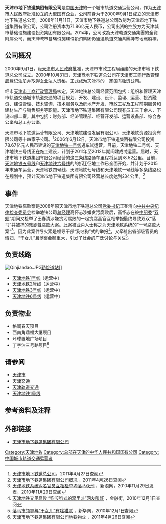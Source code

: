 {{noteTA 
|G1 =Transport}}
{{Infobox Company 
|company_name=天津市地下铁道集团有限公司
|company_name_en=Tianjin Metro Group Co.,Ltd 
|company_logo=[[File:TianjinMetro.svg|80px]]
|company_type=城市轨道交通运营公司
|abbreviated_name=天津地铁公司
|foundation=2000年9月1日
|location={{PRC}}[[天津市|天津市]][[和平区_(天津市)|和平区]][[汉口西道|汉口西道]]3号地铁和谐大厦
|area_served=[[天津市|天津市]]
|telephone_no=86-22-87811512
|key_people=
|services=城市轨道交通
|capital=71.86亿元人民币
|major_shareholder=[[天津軌道交通集團|天津軌道交通集團]]
|homepage=[http://www.tjdt.cn/ 天津市地下铁道集团有限公司]
}}

'''天津市地下铁道集团有限公司'''是[[中国|中国]][[天津|天津]]的一个城市轨道交通运营公司，作为[[天津市人民政府|天津市人民政府]]批准设立的大型[[国有企业|国有企业]]，公司前身为于2000年9月1日成立的天津市地下铁道总公司。2008年11月11日，天津市地下铁道总公司改制为天津市地下铁道集团有限公司，公司注册资本为71.86亿元人民币，公司出资的控股方为天津城市基础设施建设投资集团有限公司。2014年，公司改為天津軌道交通集團的全資附屬公司，而天津城市基础设施建设投资集团仍通過軌道交通集團持有地鐵股權。

== 公司概况 ==
2000年9月1日，经[[天津市人民政府|天津市人民政府]]批准，天津市市政工程局组建的天津市地下铁道总公司成立。2000年10月31日，天津市地下铁道总公司在[[天津市工商行政管理局|天津市工商行政管理局]]登记注册并取得企业法人资格，正式成为天津市的一家国有独资公司。

经市[[天津市工商行政管理局|天津市工商行政管理局]]核定，天津地铁总公司经营范围包括：组织和管理天津市轨道交通城市轨道交通的项目规划、开发、建设、设计、监理、运营、投资融资、建设管理、技术咨询、技术服务以及房地产开发、市政工程及工程前期服务和建材生产与销售服务等职能。天津市地下铁道集团有限公司现有员工三千余人，下设四部二室，其中包括：财务部、经济管理部、经营开发部、运营设备部、综合办公室和总工办公室。

天津市地下铁道运营有限公司、天津地铁建设发展有限公司、天津地铁资源投资有限公司等十四家子公司。<ref>[http://www.ccmetro.com/member/vip/company/default.aspx?id=997 天津市地下铁道总公司]{{dead link|date=2017年12月 |bot=InternetArchiveBot |fix-attempted=yes }}，2011年4月27日查阅</ref>2006年6月12日，天津市地下铁道集团有限公司投资78.67亿元人民币建设的[[天津地铁一号线|天津地铁一号线]]通车试运营。目前，天津地铁二号线、天津地铁三号线正在施工建设，计划于2011年至2012年期间建成试运营。届时，天津市地下铁道集团有限公司经营的这三条线路通车里程将达到78.52公里。目前，[[天津地铁五号线|天津地铁五号线]]和[[天津地铁六号线|天津地铁六号线]]的的拆迁征地工作已全面开始，并计划于2015年末通车运营，天津地铁四号线、天津地铁七号线和天津地铁十号线等多条线路也在规划中，预计天津市地下铁道集团有限公司经营总长度达到234公里。<ref>[http://www.tjdt.cn/smallclass.asp?smallclassname=%B9%AB%CB%BE%B8%C5%BF%F6&bigclassname=%B9%AB%CB%BE%BC%F2%BD%E9 天津市地下铁道集团有限公司概况] {{Wayback|url=http://www.tjdt.cn/smallclass.asp?smallclassname=%B9%AB%CB%BE%B8%C5%BF%F6&bigclassname=%B9%AB%CB%BE%BC%F2%BD%E9 |date=20111224003915 }}，2011年4月26日查阅</ref>

== 事件 ==
{{主条目|天津地铁腐败案}}
天津地铁腐败案是2008年原天津市地下铁道总公司[[党委书记|党委书记]]王春清向[[中共中央纪律检查委员会|中共中央纪律检查委员会]]检举地铁公司[[总经理|总经理]]高怀志涉嫌贪污腐败后，高怀志在被[[中纪委|中纪委]]“[[双规|双规]]”期间又检举了王春清涉嫌贪污腐败的一起贪腐高官互相举报最终导致双双“落马”并被捕的戏剧性腐败大案。此案被业内人士称之为天津地铁系统的“一号腐败大案”<ref>[http://news.sina.com.cn/c/2010-11-29/025321548954.shtml 天津地铁系统两名官员互相检举均落马获刑] {{Wayback|url=http://news.sina.com.cn/c/2010-11-29/025321548954.shtml |date=20160304122337 }}，新浪网，2010年11月29日发表，2010年11月29日查阅</ref>。因为此案件导火索是领导干部“狗咬狗”式的举报<ref>[http://money.jrj.com.cn/2010/11/3006578673199.shtml 天津地铁又见腐败 “狗咬狗式的窝里斗”网友叫好] {{Wayback|url=http://money.jrj.com.cn/2010/11/3006578673199.shtml |date=20160304224458 }}，金融街，2010年12月1日查阅</ref>，又牵扯出省部级官员的情妇、“干女儿”且涉案金额重大，引发了社会的广泛讨论与关注<ref>[http://www.ln.xinhuanet.com/misc/2010-11/30/content_21513541.htm 落马市领导与"干女儿"有啥猫腻] {{Webarchive|url=https://archive.is/20130105102318/http://www.ln.xinhuanet.com/misc/2010-11/30/content_21513541.htm |date=2013-01-05 }}，新华网，2010年12月1日查阅</ref>。

== 负责线路 ==
[[File:Qinjiandao.JPG|thumb]][[勤俭道站|勤俭道站]]]]
*[[天津地铁1号线|天津地铁1号线]]（运营中）
*[[天津地铁2号线|天津地铁2号线]]（运营中）
*[[天津地铁3号线|天津地铁3号线]]（运营中）
*[[天津地铁6号线|天津地铁6号线]]（运营中）

== 负责物业 ==
*格调春天项目
*西南角鼎福大厦项目	
*环球置地广场项目	
*丁字沽三号路项目<ref>[http://www.tjdt.cn/smallclass.asp?smallclassname=%B5%D8%CC%FA%CE%EF%D2%B5&bigclassname=%B5%D8%CC%FA%BE%AD%BC%C3 天津市地下铁道集团有限公司地铁物业] {{Wayback|url=http://www.tjdt.cn/smallclass.asp?smallclassname=%B5%D8%CC%FA%CE%EF%D2%B5&bigclassname=%B5%D8%CC%FA%BE%AD%BC%C3 |date=20111224012852 }}，2011年4月26日查阅</ref>

== 请参阅 ==
* [[天津市|天津市]]
* [[天津交通|天津交通]]
* [[天津轨道交通|天津轨道交通]]
* [[天津地铁1号线|天津地铁1号线]]

== 参考资料及注释 ==
{{Reflist}}

== 外部链接 ==
* [https://web.archive.org/web/20090827003539/http://www.tjdt.cn/ 天津市地下铁道集团有限公司]

{{天津地铁一号线车站|nocat}}
{{天津轨道交通线路}}
{{天津轨道交通车站列表}}
[[Category:天津地铁|Category:天津地铁]]
[[Category:总部在天津的中华人民共和国国有公司|Category:总部在天津的中华人民共和国国有公司]]
[[Category:中国城市轨道交通运营者|Category:中国城市轨道交通运营者]]